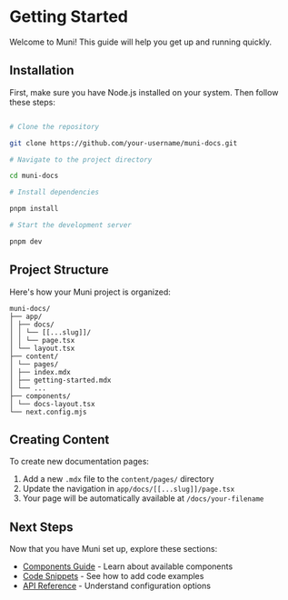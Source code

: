 # Getting Started

Welcome to Muni! This guide will help you get up and running quickly.

## Installation

First, make sure you have Node.js installed on your system. Then follow these steps:

```bash

# Clone the repository

git clone https://github.com/your-username/muni-docs.git

# Navigate to the project directory

cd muni-docs

# Install dependencies

pnpm install

# Start the development server

pnpm dev
```

## Project Structure

Here's how your Muni project is organized:

```
muni-docs/
├── app/
│ ├── docs/
│ │ └── [[...slug]]/
│ │ └── page.tsx
│ └── layout.tsx
├── content/
│ └── pages/
│ ├── index.mdx
│ ├── getting-started.mdx
│ └── ...
├── components/
│ └── docs-layout.tsx
└── next.config.mjs
```

## Creating Content

To create new documentation pages:

1. Add a new `.mdx` file to the `content/pages/` directory
2. Update the navigation in `app/docs/[[...slug]]/page.tsx`
3. Your page will be automatically available at `/docs/your-filename`

## Next Steps

Now that you have Muni set up, explore these sections:

- [Components Guide](/docs/guide/components) - Learn about available components
- [Code Snippets](/docs/guide/code-snippets) - See how to add code examples
- [API Reference](/docs/api/config) - Understand configuration options
  ```